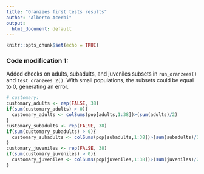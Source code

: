 ```yaml
---
title: "Oranzees first tests results"
author: "Alberto Acerbi"
output:
  html_document: default
---
```


```r
knitr::opts_chunk$set(echo = TRUE)
```

### Code modification 1:

Added checks on adults, subadults, and juveniles subsets in `run_oranzees()` and `test_oranzees_2()`. With small populations, the subsets could be equal to 0, generating an error.  

```r
# customary:
customary_adults <- rep(FALSE, 38)
if(sum(customary_adults) > 0){
  customary_adults <- colSums(pop[adults,1:38])>(sum(adults)/2)
}
customary_subadults <- rep(FALSE, 38)
if(sum(customary_subadults) > 0){
  customary_subadults <- colSums(pop[subadults,1:38])>(sum(subadults)/2)
}
customary_juveniles <- rep(FALSE, 38)
if(sum(customary_juveniles) > 0){
  customary_juveniles <- colSums(pop[juveniles,1:38])>(sum(juveniles)/2)
}
```